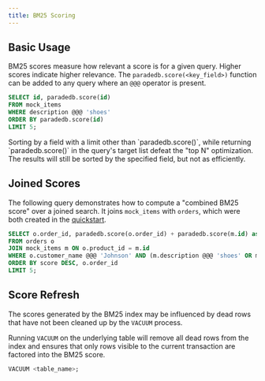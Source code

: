```yaml
---
title: BM25 Scoring
---
```


## Basic Usage

BM25 scores measure how relevant a score is for a given query. Higher scores indicate higher relevance.
The `paradedb.score(<key_field>)` function can be added to any query where an `@@@` operator is present.

```sql
SELECT id, paradedb.score(id)
FROM mock_items
WHERE description @@@ 'shoes'
ORDER BY paradedb.score(id)
LIMIT 5;
```

<Note>
  Sorting by a field with a limit other than `paradedb.score()`, while returning `paradedb.score()` in the query's target
  list defeat the "top N" optimization.  The results will still be sorted by the specified field, but not as efficiently.
</Note>

## Joined Scores

The following query demonstrates how to compute a "combined BM25 score" over a joined search. It joins `mock_items` with `orders`,
which were both created in the [quickstart](/documentation/getting-started/quickstart).

```sql
SELECT o.order_id, paradedb.score(o.order_id) + paradedb.score(m.id) as score
FROM orders o
JOIN mock_items m ON o.product_id = m.id
WHERE o.customer_name @@@ 'Johnson' AND (m.description @@@ 'shoes' OR m.description @@@ 'running')
ORDER BY score DESC, o.order_id
LIMIT 5;
```

## Score Refresh

The scores generated by the BM25 index may be influenced by dead rows that have not been cleaned up by the `VACUUM` process.

Running `VACUUM` on the underlying table will remove all dead rows from the index and ensures that only rows visible to the current
transaction are factored into the BM25 score.

```sql
VACUUM <table_name>;
```
